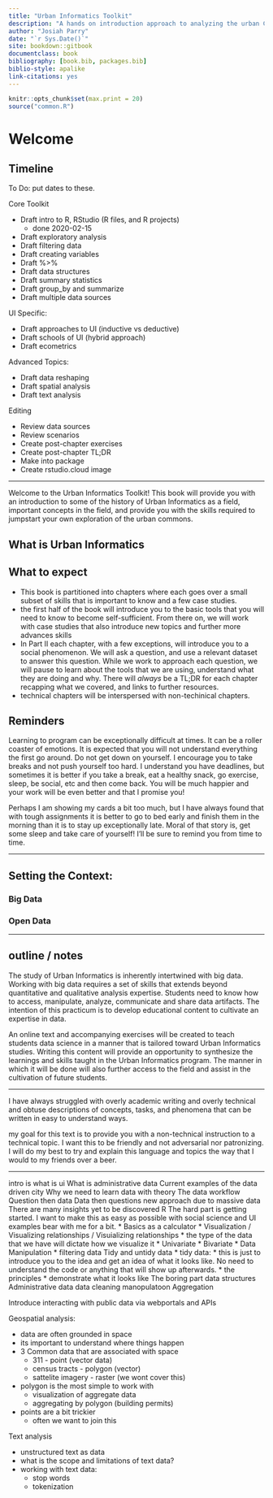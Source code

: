 ```yaml
--- 
title: "Urban Informatics Toolkit"
description: "A hands on introduction approach to analyzing the urban Commons."
author: "Josiah Parry"
date: "`r Sys.Date()`"
site: bookdown::gitbook
documentclass: book
bibliography: [book.bib, packages.bib]
biblio-style: apalike
link-citations: yes
---
```



```r
knitr::opts_chunk$set(max.print = 20)
source("common.R")
```


# Welcome


## Timeline

To Do: put dates to these.

Core Toolkit

- Draft intro to R, RStudio (R files, and R projects) 
  - done 2020-02-15
- Draft exploratory analysis
- Draft filtering data
- Draft creating variables
- Draft %>% 
- Draft data structures
- Draft summary statistics
- Draft group_by and summarize
- Draft multiple data sources

UI Specific:

- Draft approaches to UI (inductive vs deductive) 
- Draft schools of UI (hybrid approach)
- Draft ecometrics

Advanced Topics:

- Draft data reshaping
- Draft spatial analysis
- Draft text analysis

Editing

- Review data sources
- Review scenarios
- Create post-chapter exercises
- Create post-chapter TL;DR
- Make into package
- Create rstudio.cloud image


----------------



Welcome to the Urban Informatics Toolkit! 
This book will provide you with an introduction to some of the history of Urban Informatics as a field, important concepts in the field, and provide you with the skills required to jumpstart your own exploration of the urban commons.

## What is Urban Informatics

## What to expect

- This book is partitioned into chapters where each goes over a small subset of skills that is important to know and a few case studies. 
- the first half of the book will introduce you to the basic tools that you will need to know to become self-sufficient. From there on, we will work with case studies that also introduce new topics and further more advances skills
- In Part II each chapter, with a few exceptions, will introduce you to a social phenomenon. We will ask a question, and use a relevant dataset to answer this question. While we work to approach each question, we will pause to learn about the tools that we are using, understand what they are doing and why. There will _always_ be a TL;DR for each chapter recapping what we covered, and links to further resources. 
- technical chapters will be interspersed with non-techinical chapters.

## Reminders

Learning to program can be exceptionally difficult at times. It can be a roller coaster of emotions. It is expected that you will not understand everything the first go around. Do not get down on yourself. I encourage you to take breaks and not push yourself too hard. I understand you have deadlines, but sometimes it is better if you take a break, eat a healthy snack, go exercise, sleep, be social, etc and then come back. You will be much happier and your work will be even better and that I promise you! 

Perhaps I am showing my cards a bit too much, but I have always found that with tough assignments it is better to go to bed early and finish them in the morning than it is to stay up exceptionally late. Moral of that story is, get some sleep and take care of yourself! I'll be sure to remind you from time to time.

---------

## Setting the Context: 

### Big Data

### Open Data 



-----

## outline / notes


The study of Urban Informatics is inherently intertwined with big data. Working with big data requires a set of skills that extends beyond quantitative and qualitative analysis expertise. Students need to know how to access, manipulate, analyze, communicate and share data artifacts. The intention of this practicum is to develop educational content to cultivate an expertise in data.

An online text and accompanying exercises will be created to teach students data science in a manner that is tailored toward Urban Informatics studies. Writing this content will provide an opportunity to synthesize the learnings and skills taught in the Urban Informatics program. The manner in which it will be done will also further access to the field and assist in the cultivation of future students.

------

I have always struggled with overly academic writing and overly technical and obtuse descriptions of concepts, tasks, and phenomena that can be written in easy to understand ways. 

my goal for this text is to provide you with a non-technical instruction to a technical topic. I want this to be friendly and not adversarial nor patronizing. I will do my best to try and explain this language and topics the way that I would to my friends over a beer.

------


intro is what is ui
What is administrative data 
Current examples of the data driven city 
Why we need to learn data with theory
The data workflow
Question then data 
Data then questions new approach due to massive data 
There are many insights yet to be discovered 
R 
The hard part is getting started. I want to make this as easy as possible with social science and UI examples bear with me for a bit. 
* Basics as a calculator
* Visualization / Visualizing relationships / Visuializing relationships
  * the type of the data that we have will dictate how we visualize it
  * Univariate
  * Bivariate
* Data Manipulation
  * filtering data
Tidy and untidy data
* tidy data: 
  * this is just to introduce you to the idea and get an idea of what it looks like. No need to understand the code or anything that will show up afterwards.
  * the principles
  * demonstrate what it looks like
The boring part data structures 
Administrative data data cleaning manopulatoon 
Aggregation 

Introduce interacting with public data via webportals and APIs


Geospatial analysis: 

* data are often grounded in space
* its important to understand where things happen
* 3 Common data that are associated with space
  * 311 - point (vector data)
  * census tracts - polygon (vector)
  * sattelite imagery - raster (we wont cover this)
* polygon is the most simple to work with
  * visualization of aggregate data
  * aggregating by polygon (building permits)
* points are a bit trickier
  * often we want to join this 
  
  
Text analysis

* unstructured text as data
* what is the scope and limitations of text data?
* working with text data:
  * stop words
  * tokenization


